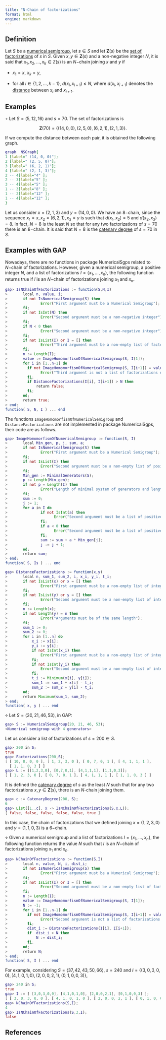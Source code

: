 ```yaml
---
title: "N-Chain of factorizations"
format: html
engine: markdown
---
```


## Definition

Let $S$ be a [numerical semigroup](../Basic-concepts/Numerical-semigroup.qmd), let $s \in S$ and let $\mathbf{Z}(s)$ be the [set of factorizations](../Presentations-NS/Set-of-factorizations.qmd) of $s$ in $S$. Given $x,y \in \mathbf{Z}(s)$ and a non-negative integer $N$, it is said that $x_1, x_2, \ldots, x_k \in \mathbb{Z}(s)$ is an $N-$chain joining $x$ and $y$ if

-   $x_1 = x$, $x_k = y$,

-   for all $i \in \{1, 2, \ldots, k-1\}$, $d(x_i, x_{i+1}) \le N$, where $d(x_i, x_{i+1})$ denotes the [distance](Distance-factorizations.qmd) between $x_i$ and $x_{i+1}$.

## Examples

$\circ$ Let $S = \langle 5, 12, 16 \rangle$ and $s = 70$. The set of factorizations is

$$
\mathbf{Z}(70) = \{(14, 0, 0), (2, 5, 0), (6, 2, 1), (2, 1, 3)\}.
$$

If we compute the distance between each pair, it is obtained the following graph.

```dot
graph  NSGraph{
1 [label=" (14, 0, 0)"];
2 [label=" (2, 5, 0)"];
3 [label=" (6, 2, 1)"];
4 [label=" (2, 1, 3)"];
2 -- 4[label="4" ];
2 -- 3[label="5" ];
3 -- 4[label="5" ];
1 -- 3[label="8" ];
1 -- 2[label="12" ];
1 -- 4[label="12" ];
}
```

Let us consider $x = (2,1,3)$ and $y = (14,0,0)$. We have an $8-$chain, since the sequence $x_1 = x, x_2 = (6,2,1), x_3 = y$ is such that $d(x_1, x_2) = 5$ and $d(x_2, x_3) = 8$. In fact, $N = 8$ is the least $N$ so that for any two factorizations of $s = 70$ there is an $8-$chain. It is said that $N = 8$ is the [catenary degree](Catenary-degree-of-an-element.qmd) of $s = 70$ in $S$.

## Examples with GAP

Nowadays, there are no functions in package NumericalSgps related to $N-$chain of factorizations. However, given a numerical semigroup, a positive integer $N$, and a list of factorizations $I = \{x_1, \ldots, x_n\}$, the following function returns true if $I$ is an $N-$chain of factorizations joining $x_1$ and $x_n$.

``` gap
gap> IsNChainOfFactorizations := function(S,N,I)
>       local n, value, i;
>       if not IsNumericalSemigroup(S) then
>               Error("First argument must be a Numerical Semigroup");
>       fi;
>       if not IsInt(N) then
>               Error("Second argument must be a non-negative integer");
>       fi;
>       if N < 0 then
>               Error("Second argument must be a non-negative integer");
>       fi;
>       if not IsList(I) or I = [] then
>               Error("Third argument must be a non-empty list of factorizations of an element");
>       fi;
>       n := Length(I);
>       value := ImageHomomorfismOfNumericalSemigroup(S, I[1]);
>       for i in [1..n-1] do
>         if not ImageHomomorfismOfNumericalSemigroup(S, I[i+1]) = value then
>               Error("Third argument is not a list of factorizations of an element");
>         fi;
>         if DistanceFactorizations(I[i], I[i+1]) > N then
>             return false;
>         fi;
>       od;
>       return true;
> end;
function( S, N, I ) ... end
```

The functions `ImageHomomorfismOfNumericalSemigroup` and `DistanceFactorizations` are not implemented in package NumericalSgps, their code are as follows.

``` gap
gap> ImageHomomorfismOfNumericalSemigroup := function(S, I)
>       local Min_gen, p, j, sum, a;
>       if not IsNumericalSemigroup(S) then
>               Error("First argument must be a Numerical Semigroup");
>       fi;
>       if not IsList(I) then
>               Error("Second argument must be a non-empty list of positive integers");
>       fi;
>       Min_gen := MinimalGenerators(S);
>       p := Length(Min_gen);
>       if not p = Length(I) then
>               Error("Length of minimal system of generators and length of second argument are different");
>       fi;
>       sum := 0;
>       j := 1;
>       for a in I do
>               if not IsInt(a) then
>                     Error("Second argument must be a list of positive integers");
>               fi;
>               if a < 0 then
>                     Error("Second argument must be a list of positive integers");
>               fi;
>               sum := sum + a * Min_gen[j];
>               j := j + 1;
>       od;
>       return sum;
> end;
function( S, Is ) ... end
```

``` gap
gap> DistanceFactorizations := function(x,y)
>       local n, sum_1, sum_2, i, x_i, y_i, t_i;
>       if not IsList(x) or x = [] then
>               Error("First argument must be a non-empty list of integers");
>       fi;
>       if not IsList(y) or y = [] then
>               Error("Second argument must be a non-empty list of integers");
>       fi;
>       n := Length(x);
>       if not Length(y) = n then
>               Error("Arguments must be of the same length");
>       fi;
>       sum_1 := 0;
>       sum_2 := 0;
>       for i in [1..n] do
>           x_i := x[i];
>           y_i := y[i];
>           if not IsInt(x_i) then
>               Error("First argument must be a non-empty list of integers");
>           fi;
>           if not IsInt(y_i) then
>               Error("Second argument must be a non-empty list of integers");
>           fi;
>           t_i := Minimum(x[i], y[i]);
>           sum_1 := sum_1 + x[i] - t_i;
>           sum_2 := sum_2 + y[i] - t_i;
>       od;
>       return Maximum(sum_1, sum_2);
> end;
function( x, y ) ... end
```

$\diamond$ Let $S = \langle 20, 21, 46, 53 \rangle$, in GAP:

``` gap
gap> S := NumericalSemigroup(20, 21, 46, 53);
<Numerical semigroup with 4 generators>
```

Let us consider a list of factorizations of $s = 200 \in S$.

``` gap
gap> 200 in S;
true
gap> Factorizations(200,S);
[ [ 10, 0, 0, 0 ], [ 1, 2, 3, 0 ], [ 0, 7, 0, 1 ], [ 4, 1, 1, 1 ],
  [ 1, 1, 0, 3 ] ]
gap> L := [[1,2,3,0], [0,7,0,1], [4,1,1,1], [1,1,0,3]];
[ [ 1, 2, 3, 0 ], [ 0, 7, 0, 1 ], [ 4, 1, 1, 1 ], [ 1, 1, 0, 3 ] ]
```

It is defined the [catenary degree](Catenary-degree-of-an-element.qmd) of $s$ as the least $N$ such that for any two factorizations $x, y \in \mathbf{Z}(s)$, there is an $N$-chain joining them.

``` gap
gap> c := CatenaryDegree(200, S);
6
gap> List([1..c], x -> IsNChainOfFactorizations(S,x,L));              
[ false, false, false, false, false, true ]
```

In this case, the chain of factorizations that we defined joining $x = (1,2,3,0)$ and $y = (1,1,0,3)$ is a $6-$chain.

$\diamond$ Given a numerical semigroup and a list of factorizations $I = \{x_1, \ldots, x_n\}$, the following function returns the value $N$ such that $I$ is an $N-$chain of factorizations joining $x_1$ and $x_n$.

```gap
gap> NChainOfFactorizations := function(S,I)
>       local n, value, N, i, dist_i;
>       if not IsNumericalSemigroup(S) then
>               Error("First argument must be a Numerical Semigroup");
>       fi;
>       if not IsList(I) or I = [] then
>               Error("Second argument must be a non-empty list of factorizations of an element");
>       fi;
>       n := Length(I);
>       value := ImageHomomorfismOfNumericalSemigroup(S, I[1]);
>       N := -1;
>       for i in [1..n-1] do
>         if not ImageHomomorfismOfNumericalSemigroup(S, I[i+1]) = value then
>               Error("Second argument is not a list of factorizations of an element");
>         fi;
>         dist_i := DistanceFactorizations(I[i], I[i+1]);
>         if  dist_i > N then
>             N := dist_i;
>         fi;
>       od;
>       return N;
> end;
function( S, I ) ... end
```

For example, considering $S = \langle 37, 42, 43, 50, 66 \rangle$, $s = 240$ and $I = \{(3, 0, 3, 0, 0), (4, 1, 0, 1, 0), (2, 0, 0, 2, 1), (0, 1, 0, 0, 3) \}$, 
  
  
```gap
gap> 240 in S;
true
gap> I := [ [3,0,3,0,0], [4,1,0,1,0], [2,0,0,2,1], [0,1,0,0,3] ];
[ [ 3, 0, 3, 0, 0 ], [ 4, 1, 0, 1, 0 ], [ 2, 0, 0, 2, 1 ], [ 0, 1, 0, 0, 3 ] ]
gap> NChainOfFactorizations(S,I);
4
gap> IsNChainOfFactorizations(S,3,I);
false
```




## References

<!-- https://docs.gap-system.org/doc/tut/chap0_mj.html#contents -->
